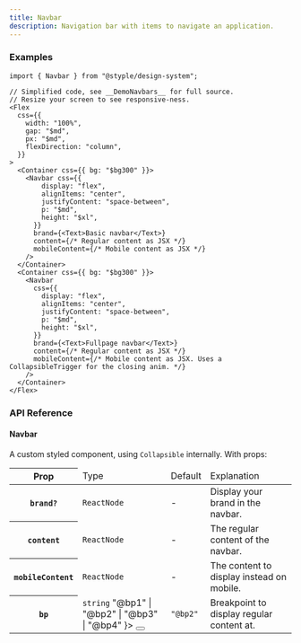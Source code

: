 ```yaml
---
title: Navbar
description: Navigation bar with items to navigate an application.
---
```


### Examples

<Preview>
  <DemoNavbars />
</Preview>

<CodeBlockLink id="navbar" index="1" href="https://github.com/hrbengtsen/styple/blob/main/components/DemoNavbars.tsx" />

```tsx outline=true id=navbar
import { Navbar } from "@styple/design-system";

// Simplified code, see __DemoNavbars__ for full source. 
// Resize your screen to see responsive-ness.
<Flex
  css={{
    width: "100%",
    gap: "$md",
    px: "$md",
    flexDirection: "column",
  }}
>
  <Container css={{ bg: "$bg300" }}>
    <Navbar css={{
        display: "flex",
        alignItems: "center",
        justifyContent: "space-between",
        p: "$md",
        height: "$xl",
      }}
      brand={<Text>Basic navbar</Text>}
      content={/* Regular content as JSX */}
      mobileContent={/* Mobile content as JSX */} 
    />
  </Container>
  <Container css={{ bg: "$bg300" }}>
    <Navbar
      css={{
        display: "flex",
        alignItems: "center",
        justifyContent: "space-between",
        p: "$md",
        height: "$xl",
      }}
      brand={<Text>Fullpage navbar</Text>}
      content={/* Regular content as JSX */}
      mobileContent={/* Mobile content as JSX. Uses a CollapsibleTrigger for the closing anim. */} 
    />
  </Container>
</Flex>
```

### API Reference

#### Navbar

A custom styled component, using `Collapsible` internally. With props:

<Table>
  <Thead>
    <Tr>
      <Th>Prop</Th>
      <Td>Type</Td>
      <Td>Default</Td>
      <Td>Explanation</Td>
    </Tr>
  </Thead>
  <Tbody>
    <Tr>
      <Th>
        <Code>brand?</Code>
      </Th>
      <Td>
        <Code color="normal">ReactNode</Code>
      </Td>
      <Td>-</Td>
      <Td><Text>Display your brand in the navbar.</Text></Td>
    </Tr>
    <Tr>
      <Th>
        <Code>content</Code>
      </Th>
      <Td>
        <Code color="normal">ReactNode</Code>
      </Td>
      <Td>-</Td>
      <Td><Text>The regular content of the navbar.</Text></Td>
    </Tr>
    <Tr>
      <Th>
        <Code>mobileContent</Code>
      </Th>
      <Td>
        <Code color="normal">ReactNode</Code>
      </Td>
      <Td>-</Td>
      <Td><Text>The content to display instead on mobile.</Text></Td>
    </Tr>
    <Tr>
      <Th>
        <Code>bp</Code>
      </Th>
      <Td>
        <Code color="normal">string</Code>
        <Popover content={
          <Code color="normal">"@bp1" | "@bp2" | "@bp3" | "@bp4"</Code>
        }>
          <Button highlight size="circle" css={{
            size: "24px",
            p: 0,
            ml: "$xs",
            lineHeight: 0
          }}><Info size={16} style={{ verticalAlign: "middle" }} /></Button>
        </Popover>
      </Td>
      <Td><Code color="normal">"@bp2"</Code></Td>
      <Td><Text>Breakpoint to display regular content at.</Text></Td>
    </Tr>
  </Tbody>
</Table>